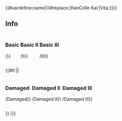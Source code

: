 {{#vardefine:name|{{#replace:{{FULLPAGENAME}}|KanColle Kai:|Vita:}}}}
<h2>Info</h2>
<div style="display:inline-block"><h3>Basic</h3>{{EnemyShipInfoKai|{{#var:name}}/}}</div>
<div style="display:inline-block"><h3>Basic II</h3>{{EnemyShipInfoKai|{{#var:name}}/II}}</div>
<div style="display:inline-block"><h3>Basic III</h3>{{EnemyShipInfoKai|{{#var:name}}/III}}</div>{{#if:{{{basic|}}}||
<br><div style="display:inline-block"><h3>Damaged</h3>{{EnemyShipInfoKai|{{#var:name}}/Damaged}}</div>
<div style="display:inline-block"><h3>Damaged II</h3>{{EnemyShipInfoKai|{{#var:name}}/Damaged II}}</div>
<div style="display:inline-block"><h3>Damaged III</h3>{{EnemyShipInfoKai|{{#var:name}}/Damaged III}}</div>}}
{{EnemyShipCategoriesKai|{{#var:name}}/}}
